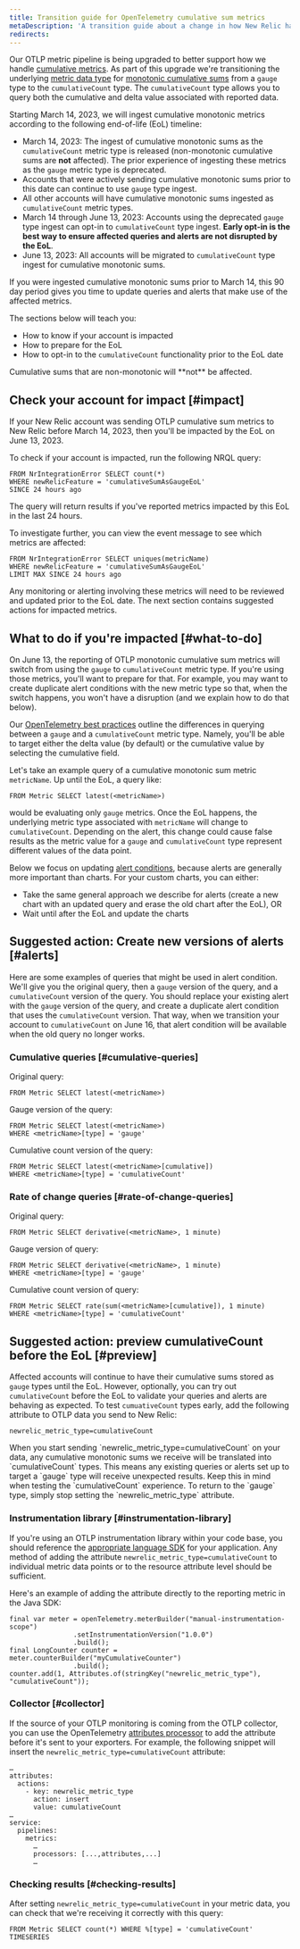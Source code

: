 ```yaml
---
title: Transition guide for OpenTelemetry cumulative sum metrics
metaDescription: 'A transition guide about a change in how New Relic handles OpenTelemetry cumulative sum metrics, and how to update your queries and alerts for that change.'
redirects: 
---
```


Our OTLP metric pipeline is being upgraded to better support how we handle [cumulative metrics](/docs/data-apis/understand-data/metric-data/cumulative-metrics). As part of this upgrade we're transitioning the underlying [metric data type](/docs/data-apis/understand-data/metric-data/metric-data-type/#metric-types) for [monotonic cumulative sums](https://opentelemetry.io/docs/reference/specification/metrics/data-model/#sums) from a `gauge` type to the `cumulativeCount` type. The `cumulativeCount` type allows you to query both the cumulative and delta value associated with reported data. 

Starting March 14, 2023, we will ingest cumulative monotonic metrics according to the following end-of-life (EoL) timeline:

* March 14, 2023: The ingest of cumulative monotonic sums as the `cumulativeCount` metric type is released (non-monotonic cumulative sums are **not** affected). The prior experience of ingesting these metrics as the `gauge` metric type is deprecated.
* Accounts that were actively sending cumulative monotonic sums prior to this date can continue to use `gauge` type ingest. 
* All other accounts will have cumulative monotonic sums ingested as `cumulativeCount` metric types. 
* March 14 through June 13, 2023: Accounts using the deprecated `gauge` type ingest can opt-in to `cumulativeCount` type ingest. **Early opt-in is the best way to ensure affected queries and alerts are not disrupted by the EoL**.
* June 13, 2023: All accounts will be migrated to `cumulativeCount` type ingest for cumulative monotonic sums.

If you were ingested cumulative monotonic sums prior to March 14, this 90 day period gives you time to update queries and alerts that make use of the affected metrics.

The sections below will teach you: 

* How to know if your account is impacted
* How to prepare for the EoL
* How to opt-in to the `cumulativeCount` functionality prior to the EoL date

<Callout variant="important">
Cumulative sums that are non-monotonic will **not** be affected.
</Callout>

## Check your account for impact [#impact]

If your New Relic account was sending OTLP cumulative sum metrics to New Relic before March 14, 2023, then you'll be impacted by the EoL on June 13, 2023. 

To check if your account is impacted, run the following NRQL query:

```
FROM NrIntegrationError SELECT count(*) 
WHERE newRelicFeature = 'cumulativeSumAsGaugeEoL' 
SINCE 24 hours ago
```

The query will return results if you've reported metrics impacted by this EoL in the last 24 hours. 

To investigate further, you can view the event message to see which metrics are affected:

```
FROM NrIntegrationError SELECT uniques(metricName)
WHERE newRelicFeature = 'cumulativeSumAsGaugeEoL' 
LIMIT MAX SINCE 24 hours ago
```

Any monitoring or alerting involving these metrics will need to be reviewed and updated prior to the EoL date. The next section contains suggested actions for impacted metrics. 

## What to do if you're impacted [#what-to-do]

On June 13, the reporting of OTLP monotonic cumulative sum metrics will switch from using the `gauge` to `cumulativeCount` metric type. If you're using those metrics, you'll want to prepare for that. For example, you may want to create duplicate alert conditions with the new metric type so that, when the switch happens, you won't have a disruption (and we explain how to do that below).

Our [OpenTelemetry best practices](/docs/more-integrations/open-source-telemetry-integrations/opentelemetry/best-practices/opentelemetry-best-practices-metrics#query) outline the differences in querying between a `gauge` and a `cumulativeCount` metric type. Namely, you'll be able to target either the delta value (by default) or the cumulative value by selecting the cumulative field.

Let's take an example query of a cumulative monotonic sum metric `metricName`. Up until the EoL, a query like: 

```
FROM Metric SELECT latest(<metricName>)
```

would be evaluating only `gauge` metrics. Once the EoL happens, the underlying metric type associated with `metricName` will change to `cumulativeCount`. Depending on the alert, this change could cause false results as the metric value for a `gauge` and `cumulativeCount` type represent different values of the data point. 

Below we focus on updating [alert conditions](/docs/alerts-applied-intelligence/new-relic-alerts/alert-conditions/create-nrql-alert-conditions), because alerts are generally more important than charts. For your custom charts, you can either:

* Take the same general approach we describe for alerts (create a new chart with an updated query and erase the old chart after the EoL), OR
* Wait until after the EoL and update the charts

## Suggested action: Create new versions of alerts [#alerts]

Here are some examples of queries that might be used in alert condition. We'll give you the original query, then a `gauge` version of the query, and a `cumulativeCount` version of the query. You should replace your existing alert with the `gauge` version of the query, and create a duplicate alert condition that uses the `cumulativeCount` version. That way, when we transition your account to `cumulativeCount` on June 16, that alert condition will be available when the old query no longer works. 

### Cumulative queries [#cumulative-queries]

Original query: 
```
FROM Metric SELECT latest(<metricName>)
```

Gauge version of the query:
``` 
FROM Metric SELECT latest(<metricName>) 
WHERE <metricName>[type] = 'gauge'
```

Cumulative count version of the query: 
```
FROM Metric SELECT latest(<metricName>[cumulative]) 
WHERE <metricName>[type] = 'cumulativeCount'
```

### Rate of change queries [#rate-of-change-queries]

Original query: 

```
FROM Metric SELECT derivative(<metricName>, 1 minute)
```

Gauge version of query:
``` 
FROM Metric SELECT derivative(<metricName>, 1 minute) 
WHERE <metricName>[type] = 'gauge'
```

Cumulative count version of query:

```
FROM Metric SELECT rate(sum(<metricName>[cumulative]), 1 minute) 
WHERE <metricName>[type] = 'cumulativeCount'
```

## Suggested action: preview cumulativeCount before the EoL [#preview]

Affected accounts will continue to have their cumulative sums stored as `gauge` types until the EoL. However, optionally, you can try out `cumulativeCount` before the EoL to validate your queries and alerts are behaving as expected. To test `cumuativeCount` types early, add the following attribute to OTLP data you send to New Relic:

```
newrelic_metric_type=cumulativeCount
```

<Callout variant="important">
When you start sending `newrelic_metric_type=cumulativeCount` on your data, any cumulative monotonic sums we receive will be translated into `cumulativeCount` types. This means any existing queries or alerts set up to target a `gauge` type will receive unexpected results. Keep this in mind when testing the `cumulativeCount` experience. To return to the `gauge` type, simply stop setting the `newrelic_metric_type` attribute. 
</Callout>

### Instrumentation library [#instrumentation-library]

If you're using an OTLP instrumentation library within your code base, you should reference the [appropriate language SDK](/docs/more-integrations/open-source-telemetry-integrations/opentelemetry/get-started/opentelemetry-set-up-your-app/#instrument) for your application. Any method of adding the attribute `newrelic_metric_type=cumulativeCount` to individual metric data points or to the resource attribute level should be sufficient. 

Here's an example of adding the attribute directly to the reporting metric in the Java SDK:

```
final var meter = openTelemetry.meterBuilder("manual-instrumentation-scope")
                .setInstrumentationVersion("1.0.0")
                .build();
final LongCounter counter = meter.counterBuilder("myCumulativeCounter")
                .build();
counter.add(1, Attributes.of(stringKey("newrelic_metric_type"), "cumulativeCount"));
```

### Collector [#collector]

If the source of your OTLP monitoring is coming from the OTLP collector, you can use the OpenTelemetry [attributes processor](https://github.com/open-telemetry/opentelemetry-collector-contrib/blob/main/processor/attributesprocessor/README.md) to add the attribute before it's sent to your exporters. For example, the following snippet will insert the `newrelic_metric_type=cumulativeCount` attribute:

```
…
attributes:
  actions:
    - key: newrelic_metric_type
      action: insert
      value: cumulativeCount
…
service:
  pipelines:
    metrics:
      …
      processors: [...,attributes,...]
      …
```

### Checking results [#checking-results]

After setting `newrelic_metric_type=cumulativeCount` in your metric data, you can check that we're receiving it correctly with this query:

```
FROM Metric SELECT count(*) WHERE %[type] = 'cumulativeCount' TIMESERIES
```